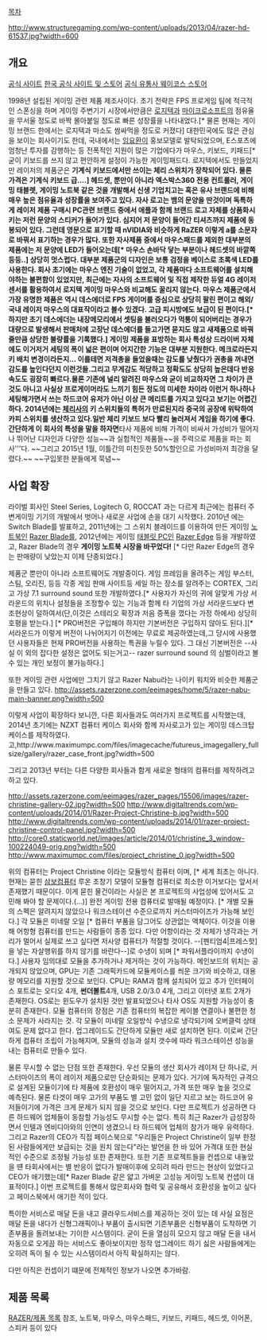 [[목차]] 

http://www.structuregaming.com/wp-content/uploads/2013/04/razer-hd-61537.jpg?width=600

== 개요 == 
[http://www.razerzone.com/ 공식 사이트]
[http://kr-store.razerzone.com/shop/main/index.php 한국 공식 사이트 및 스토어]
[http://www.razerstore.co.kr/shop/main/index.php 공식 유통사 웨이코스 스토어]

1998년 설립된 게이밍 관련 제품 제조사이다. 초기 전략은 FPS 프로게임 팀에 적극적인 스폰싱을 하며 게이밍 주변기기 시장에서만큼은 [[로지텍]]과 [[마이크로소프트]]의 점유율을 무서울 정도로 바짝 몰아붙일 정도로 빠른 성장률을 나타내었다.[* 물론 현재는 게이밍 브랜드 한에서는 로지텍과 마소도 쌈싸먹을 정도로 커졌다] 
대한민국에도 많은 관심을 보이는 회사이기도 한데, 국내에서는 [[임요환]]이 홍보모델로 발탁되었으며, E스포츠에 엄청난 투자를 감행하는 등 전폭적인 지원이 많은 기업에다가 마우스, 키보드, 키패드[* 굳이 키보드를 쓰지 않고 편안하게 설정이 가능한 게이밍패드다. 로지텍에서도 만들었지만 레이저의 제품군은 '''기계식 키보드에서만 쓰이는 체리 스위치가 장착되어 있다. 물론 가격은 기계식 키보드 급....] 헤드셋, 뿐만이 아니라 엑스박스360 전용 컨트롤러, 게이밍 태블렛, 게이밍 노트북 같은 것을 개발해서 신생 기업치고는 혹은 유사 브랜드에 비해 매우 높은 점유율과 성장률을 보여주고 있다. 
자사 로고는 뱀의 문양을 딴것이며 독특하게 레이저 제품 구매시 PC관련 브랜드 중에서 애플과 함께 브랜드 로고 자체를 상품화시키는 저런 문양의 스티커가 들어가 있다. 심지어 저 문양이 들어간 티셔츠까지 제품에 동봉되어 있다.
그런데 영문으로 표기할 때 nVIDIA와 비슷하게 RaZER 이렇게 a를 소문자로 바꿔서 표기하는 경우가 많다. 
또한 자사제품 중에서 마우스패드를 제외한 대부분의 제품에는 저 문양에 LED가 들어오는데[* 마우스 손바닥 닿는 부분이나 헤드셋의 바깥쪽 등등..] 상당히 멋스럽다. 대부분 제품군의 디자인은 보통 검정을 베이스로 초록색 LED를 사용한다. 
회사 초기에는 마우스 엔진 기술이 없었고, 각 제품마다 소프트웨어를 설치해야하는 불편함이 있었지만, 최근에는 자사의 소프트웨어 및 직접 제작한 듀얼 4G 레이저 센서를 활용하여서 로지텍 게이밍 마우스와 비교해도 꿀리지 않는다.
마우스 제품군에서 가장 유명한 제품은 역시 데스에더로 FPS 게이머를 중심으로 상당히 팔린 편이고 해외/국내 레이저 마우스의 대표작이라고 볼수 있겠다. 고급 피시방에도 보급이 된 편이다.[* 하지만 초기 데스에더는 내장메모리에서 셋팅을 불러오다가 먹통이 되어버리는 경우가 대량으로 발생해서 판매처에 고장난 데스에더를 들고가면 묻지도 않고 새제품으로 바꿔줄만큼 상당한 불량률을 기록했다.]
게이밍 제품을 표방하는 회사 특성상 드라이버 자체에도 이거저거 세팅의 폭이 넓은 편이며 어지간한 기능은 대부분 지원한다. 메크로라든지 키 배치 변경이라든지... 이를테면 저격총을 들었을때는 감도를 낮췄다가 권총을 꺼내면 감도를 높인다던지 이런것들.그리고 무게감도 적당하고 정확도도 상당히 높은데다 반응속도도 굉장히 빠르다.물론 기존에 널리 알려진 마우스와 굳이 비교하자면 그 차이가 큰것도 아니고 사실상 프로게이머라도 느끼기 힘든 정도의 미세한 차이라 이런거 하나하나 세팅해가면서 쓰는 하드코어 유저가 아닌 이상 큰 메리트를 가지고 있다고 보기는 어렵긴 하다.
2014년에는 [[체리]]사의 키 스위치들의 특허가 만료된지라 중국의 공장에 위탁하여 카피 스위치를 생산하고 있다.일반 체리 키보드 보다 빨리 눌러져서 게임을 하기에 좋다.
간단하게 이 회사의 특성을 말을 하자면  '''타사 제품에 비해 가격이 비싸서 가성비가 떨어지나 뛰어난 디자인과 다양한 성능~~과 실험적인 제품들~~을 주력으로 제품을 파는 회사'''다. ~~그리고 2015년 1월, 이틀간의 미친듯한 50%할인으로 가성비마저 최강을 달렸다.~~ ~~구입못한 분들에게 묵념~~

== 사업 확장 ==
라이벌 회사인 Steel Series, Logitech G, ROCCAT 과는 다르게 최근에는 컴퓨터 주변게이밍 기기의 개발에서 벗어나 새로운 사업에 손을 대기 시작했다. 2010년 에는 Switch Blade를 발표하고, 2011년에는 그 스위치 블레이드를 이용하여 만든 게이밍 [[노트북]]인 [[Razer Blade]]를, 2012년에는 게이밍 [[태블릿 PC]]인 [[Razer Edge]] 등을 개발하였고, Razer Blade의 경우 '''게이밍 노트북 시장을 바꾸었다!''' [* 다만 Razer Edge의 경우는 판매량이 낮았는지 이제 단종되었다.]

제품군 뿐만이 아니라 소프트웨어도 개발중이다. 게임 프레임을 올려주는 게임 부스터, 스팀, 오리진, 등등 각종 게임 판매 사이트등 세일 하는 장소를 알려주는 CORTEX, 그리고 가상 7.1 surround sound 또한 개발하였다.[* 사용자가 자신의 귀에 알맞게 가상 서라운드의 위치나 설정들을 조정할수 있는 기능과 함께 타 기업의 가상 서라운드보다 변조현상이 덜하여서(단,이것은 스테리오 확장과 저음 증폭을 껐다는 가정 하에서) 상당히 호평을 받는다.] [* PRO버전은 구입해야 하지만 기본버전은 구입하지 않아도 된다.][* 서라운드가 이렇게 버전이 나뉘어지기 이전에는 무료로 제공하였는데,그 당시에 사용했던 사용자들은 현재 PRO버전을 사용하는 특권을 누릴수 있다. 그 대신 기본버전은 --사실 이 외의 잡다한 설정은 없어도 되는거고-- razer surround sound 의 심벌이라고 볼 수 있는 개인 보정이 불가능하다.]

또한 게이밍 관련 사업에만 그치기 않고 Razer Nabu라는 나이키 워치와 비슷한 제품군을 만들고 있다.  
http://assets.razerzone.com/eeimages/home/5/razer-nabu-main-banner.png?width=500

이렇게 사업이 확장하다 보니깐, 다른 회사들과도 여러가지 프로젝트를 시작했는데, 2014년 초기에는 NZXT 컴퓨터 케이스 회사와 함께 자사로고가 있는 게이밍 데스크탑 케이스를 제작하였다.고,http://www.maximumpc.com/files/imagecache/futureus_imagegallery_fullsize/gallery/razer_case_front.jpg?width=500

그리고 2013년 부터는 다른 다양한 회사들과 함게 새로운 형태의 컴퓨터를 제작하려고 하고 있다.

http://assets.razerzone.com/eeimages/razer_pages/15506/images/razer-christine-gallery-02.jpg?width=500
http://www.digitaltrends.com/wp-content/uploads/2014/01/Razer-Project-Christine-b.jpg?width=500
http://www.digitaltrends.com/wp-content/uploads/2014/01/razer-project-christine-control-panel.jpg?width=500
http://core0.staticworld.net/images/article/2014/01/christine_3_window-100224049-orig.png?width=500
http://www.maximumpc.com/files/project_christine_0.jpg?width=500

위의 컴퓨터는 Project Christine 이라는 모듈방식 컴퓨터 이며, [* 세계 최초는 아니다. 현재는 묻힌 [[삼보컴퓨터]] 루온 초창기 모델이 모듈형 컴퓨터로 최소한 이거보다는 앞서서 존재했기 때문이다. 이게 묻힌 물건이라는 사실은 본 프로젝트의 사업성에 있어서도 고민해 봐야 할 문제이다.(...)]  완전 게이밍 전용 컴퓨터로 발매될 예정이다. [* 개별 모듈의 스펙은 알려지지 않았으나 워크스테이션 수준으로까지 커스터마이즈가 가능해 보인다.] 각 모듈은 미네랄 오일 [* 컴퓨터 부품을 담그어도 상관없는 액체이다. 이것을 이용해 어항형 컴퓨터를 만드는 사람들이 종종 있다. 다만 어항이라는 것 자체가 냉각과는 거리가 멀어서 실제로 쓰고 싶다면 저사양 컴퓨터가 적절할 것이다. --[펜티엄4|프레스핫]을 넣는 자살행위를 하지 않기를 바란다--]로 수냉이 되며 [* 파워서플라이까지 수냉이다.] 사용자 임의대로 모듈을 추가하거나 제거하는 것이 가능하다. 메인보드의 위치는 공개되지 않았으며, GPU는 기존 그래픽카드에 모듈케이스를 씌운 크기와 비슷하고, 대용량 메모리를 지원할 것으로 보인다. CPU는 RAM과 함께 설치되어 있고 추가 인터페이스 포트로는 오디오 4개, '''썬더볼트'''4개, USB 2.0/3.0 4개, 그리고 이터넷 포트 2개가 존재한다. OS로는 윈도우가 설치된 것만 발표되었으나 타사 OS도 지원할 가능성이 충분히 존재한다. 
모듈 컴퓨터의 장점은 기존 컴퓨터의 복잡한 케이블 연결이나 불편한 청소 문제가 사라지는 것. 각 모듈이 미네랄 오일방식 수냉으로 냉각되기에 오버클럭 상태여도 문제 없다고 한다. 업그레이드도 간단하게 모듈만 새로 설치하면 된다. 이로써 간단하게 컴퓨터 조립이 가능해지며, 모듈의 성능과 설치 갯수에 따라 워크스테이션 성능을 내는 컴퓨터로 만들수 있다.
 
물론 무시할 수 없는 단점 또한 존재한다. 우선 모듈의 생산 회사가 레이저 단 하나로, 커스터마이즈의 폭이 레이저 제품으로만 단순화되는 문제가 있다. 거기에 독자적인 규격으로 설계된 모듈이기에 타 제품에 호환성이 매우 떨어지고, 가격 또한 매우 높을 것으로 예측된다. 물론 타겟이 매우 고가의 부품도 별 고민 없이 일단 지르고 보는 하드코어 유저들이기에 가격은 크게 문제가 되지 않을 것으로 보인다. 다만 프로젝트가 성공하면 다른 하드웨어 업체들이 동참할 가능성도 무시할 수는 없다. 특히 최근 Razer가 급성장하면서 인텔과 엔비디아와의 인연이 생겼으니 타 하드웨어 업체의 참가가 매우 유력하다. 그리고 Razer의 CEO가 직접 페이스북으로 "우리들은 Project Christine이 일부 한정된 사람들에게만 보급되는 것을 원치 않는다"라는 발언을 한 바 있어 가격대 또한 현실적인 수준으로 조정될 가능성 또한 존재한다. 또한 기존 프로젝트들을 컨셉으로 내놓았을 떈 타회사에서는 별 반응이 없다가 발매이후에 오히려 따라 만드는 현상이 있었다고 CEO가 애기했는데[* Razer Blade 같은 얇고 가벼운 고성능 게이밍 노트북 컨샙이 대표적이다.] 이번 프로젝트를 통해서 많은회사와 협력 및 공유해서 호환성을 높이고 싶다고 페이스북에서 애기한 적이 있다.

특이한 서비스로 매달 돈을 내고 클라우드서비스를 제공하는 것이 있는 데 사실 요점은 매달 돈을 내다가 신형그래픽이나 부품이 출시되면 기존부품은 신형부품이 도착하면 기존부품을 돌려보내는 기이한 시스템이다. 굳이 돈을 열심히 모으지 않고 매달 돈을 내서 자동으로 오게끔 하는 서비스도 좋아보이지만 정작 업그레이드 하기 싫은 사람들에게는 오히려 독이 될 수 있는 시스템이라서 아직 확실하지는 않다. 

다만 아직은 컨셉이기 떄문에 전체적인 정보가 나오면 추가바람.

== 제품 목록 ==

[[RAZER/제품 목록]] 참조, 노트북, 마우스, 마우스패드, 키보드, 키패드, 헤드셋, 이어폰, 스피커 등이 있다
